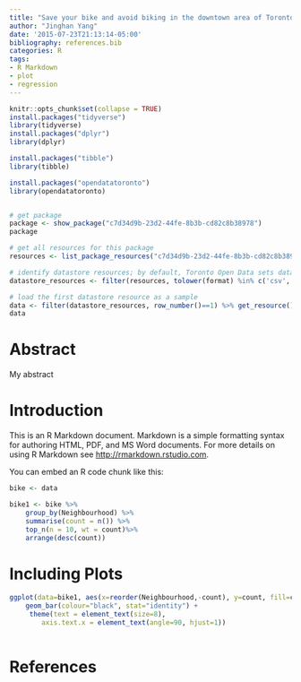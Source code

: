```yaml
---
title: "Save your bike and avoid biking in the downtown area of Toronto"
author: "Jinghan Yang"
date: '2015-07-23T21:13:14-05:00'
bibliography: references.bib
categories: R
tags:
- R Markdown
- plot
- regression
---
```


```r
knitr::opts_chunk$set(collapse = TRUE)
install.packages("tidyverse")
library(tidyverse)
install.packages("dplyr")
library(dplyr)
```

```r
install.packages("tibble")
library(tibble)
```

```r
install.packages("opendatatoronto")
library(opendatatoronto)


# get package
package <- show_package("c7d34d9b-23d2-44fe-8b3b-cd82c8b38978")
package

# get all resources for this package
resources <- list_package_resources("c7d34d9b-23d2-44fe-8b3b-cd82c8b38978")

# identify datastore resources; by default, Toronto Open Data sets datastore resource format to CSV for non-geospatial and GeoJSON for geospatial resources
datastore_resources <- filter(resources, tolower(format) %in% c('csv', 'geojson'))

# load the first datastore resource as a sample
data <- filter(datastore_resources, row_number()==1) %>% get_resource()
data

```

# Abstract
My abstract 



# Introduction

This is an R Markdown document. Markdown is a simple formatting syntax for authoring HTML, PDF, and MS Word documents. For more details on using R Markdown see <http://rmarkdown.rstudio.com>.

You can embed an R code chunk like this:

```r
bike <- data
```
```r
bike1 <- bike %>%
    group_by(Neighbourhood) %>%
    summarise(count = n()) %>%
    top_n(n = 10, wt = count)%>%
    arrange(desc(count))
```

# Including Plots


```r
ggplot(data=bike1, aes(x=reorder(Neighbourhood,-count), y=count, fill=count)) +
    geom_bar(colour="black", stat="identity") +
     theme(text = element_text(size=8),
        axis.text.x = element_text(angle=90, hjust=1))
 

```

# References